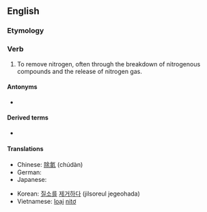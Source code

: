 ==English==

===Etymology===
{{af|en|de-|nitro-|-ify}}

===Verb===
{{en-verb|denitrif|ies}}

# {{lb|en|transitive|chemistry}} To remove nitrogen, often through the breakdown of nitrogenous compounds and the release of nitrogen gas.

====Antonyms====
* {{l|en|nitrify}}

====Derived terms====
* {{l|en|denitrification}}

====Translations====
{{trans-top|to remove nitrogen}}
* Chinese: [[除氮]] (chúdàn)
* German: {{t|de|denitrieren}}
* Japanese: {{t|ja|脱窒する|tr=datchitsu suru|sc=Jpan}}
{{trans-mid}}
* Korean: [[질소]][[를]] [[제거하다]] (jilsoreul jegeohada)
* Vietnamese: [[loại]] [[nitơ]]
{{trans-bottom}}